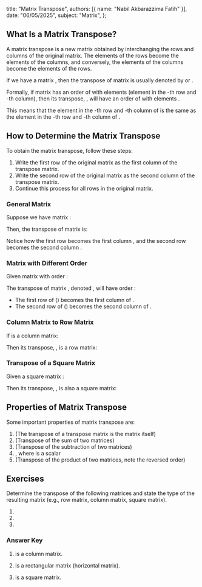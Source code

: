   title: "Matrix Transpose",
  authors: [{ name: "Nabil Akbarazzima Fatih" }],
  date: "06/05/2025",
  subject: "Matrix",
};

## What Is a Matrix Transpose?

A matrix transpose is a new matrix obtained by interchanging the rows and columns of the original matrix. The elements of the rows become the elements of the columns, and conversely, the elements of the columns become the elements of the rows.

If we have a matrix <InlineMath math="A" />, then the transpose of matrix <InlineMath math="A" /> is usually denoted by <InlineMath math="A^T" /> or <InlineMath math="A'" />.

Formally, if matrix <InlineMath math="A" /> has an order of <InlineMath math="m \times n" /> with elements <InlineMath math="a_{ij}" /> (element in the <InlineMath math="i" />-th row and <InlineMath math="j" />-th column), then its transpose, <InlineMath math="A^T" />, will have an order of <InlineMath math="n \times m" /> with elements <InlineMath math="a_{ji}^T = a_{ij}" />.

This means that the element in the <InlineMath math="j" />-th row and <InlineMath math="i" />-th column of <InlineMath math="A^T" /> is the same as the element in the <InlineMath math="i" />-th row and <InlineMath math="j" />-th column of <InlineMath math="A" />.

## How to Determine the Matrix Transpose

To obtain the matrix transpose, follow these steps:

1.  Write the first row of the original matrix as the first column of the transpose matrix.
2.  Write the second row of the original matrix as the second column of the transpose matrix.
3.  Continue this process for all rows in the original matrix.

### General Matrix

Suppose we have matrix <InlineMath math="A" />:

<BlockMath math="A = \begin{bmatrix} a & b \\ c & d \end{bmatrix}" />

Then, the transpose of matrix <InlineMath math="A" /> is:

<BlockMath math="A^T = \begin{bmatrix} a & c \\ b & d \end{bmatrix}" />

Notice how the first row <InlineMath math="\begin{bmatrix} a & b \end{bmatrix}" /> becomes
the first column <InlineMath math="\begin{bmatrix} a \\ b \end{bmatrix}" />, and
the second row <InlineMath math="\begin{bmatrix} c & d \end{bmatrix}" /> becomes
the second column <InlineMath math="\begin{bmatrix} c \\ d \end{bmatrix}" />.

### Matrix with Different Order

Given matrix <InlineMath math="B" /> with order <InlineMath math="2 \times 3" />:

<BlockMath math="B = \begin{bmatrix} 1 & 2 & 3 \\ 4 & 5 & 6 \end{bmatrix}" />

The transpose of matrix <InlineMath math="B" />, denoted <InlineMath math="B^T" />, will have order <InlineMath math="3 \times 2" />:

<BlockMath math="B^T = \begin{bmatrix} 1 & 4 \\ 2 & 5 \\ 3 & 6 \end{bmatrix}" />

- The first row of <InlineMath math="B" /> (<InlineMath math="\begin{bmatrix} 1 & 2 & 3 \end{bmatrix}" />) becomes the first column of <InlineMath math="B^T" />.
- The second row of <InlineMath math="B" /> (<InlineMath math="\begin{bmatrix} 4 & 5 & 6 \end{bmatrix}" />) becomes the second column of <InlineMath math="B^T" />.

### Column Matrix to Row Matrix

If <InlineMath math="C" /> is a column matrix:

<BlockMath math="C = \begin{bmatrix} 2 \\ 3 \end{bmatrix}" />

Then its transpose, <InlineMath math="C^T" />, is a row matrix:

<BlockMath math="C^T = \begin{bmatrix} 2 & 3 \end{bmatrix}" />

### Transpose of a Square Matrix

Given a square matrix <InlineMath math="D" />:

<BlockMath math="D = \begin{bmatrix} -7 & 8 & 1 & 3 \\ 5 & 9 & 7 & 2 \\ 2 & 2 & 1 & 3 \\ 1 & -6 & 0 & 1 \end{bmatrix}" />

Then its transpose, <InlineMath math="D^T" />, is also a square matrix:

<BlockMath math="D^T = \begin{bmatrix} -7 & 5 & 2 & 1 \\ 8 & 9 & 2 & -6 \\ 1 & 7 & 1 & 0 \\ 3 & 2 & 3 & 1 \end{bmatrix}" />

## Properties of Matrix Transpose

Some important properties of matrix transpose are:

1.  <InlineMath math="(A^T)^T = A" /> (The transpose of a transpose matrix is the
    matrix itself)
2.  <InlineMath math="(A + B)^T = A^T + B^T" /> (Transpose of the sum of two matrices)
3.  <InlineMath math="(A - B)^T = A^T - B^T" /> (Transpose of the subtraction of
    two matrices)
4.  <InlineMath math="(kA)^T = kA^T" />, where <InlineMath math="k" /> is a
    scalar
5.  <InlineMath math="(AB)^T = B^T A^T" /> (Transpose of the product of two matrices,
    note the reversed order)

## Exercises

Determine the transpose of the following matrices and state the type of the resulting matrix (e.g., row matrix, column matrix, square matrix).

1.  <InlineMath math="A = \begin{bmatrix} 1 & 3 & -5 \end{bmatrix}" />
2.  <InlineMath math="B = \begin{bmatrix} 9 & -1 \\ 3 & 0 \\ 1 & 5 \end{bmatrix}" />
3.  <InlineMath math="C = \begin{bmatrix} 2 & 3 & 1 \\ 1 & 6 & -2 \\ 4 & 5 & -7 \end{bmatrix}" />

### Answer Key

1.  <InlineMath math="A^T = \begin{bmatrix} 1 \\ 3 \\ -5 \end{bmatrix}" />

    <InlineMath math="A^T" /> is a column matrix.

2.  <InlineMath math="B^T = \begin{bmatrix} 9 & 3 & 1 \\ -1 & 0 & 5 \end{bmatrix}" />

    <InlineMath math="B^T" /> is a rectangular matrix (horizontal matrix).

3.  <InlineMath math="C^T = \begin{bmatrix} 2 & 1 & 4 \\ 3 & 6 & 5 \\ 1 & -2 & -7 \end{bmatrix}" />

    <InlineMath math="C^T" /> is a square matrix.

